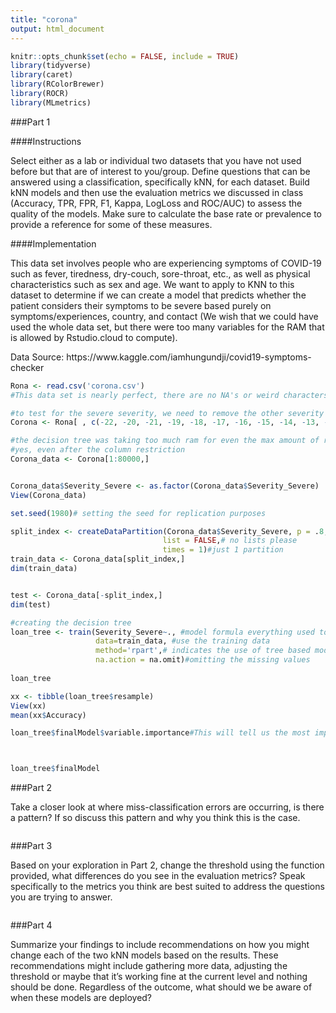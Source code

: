 ```yaml
---
title: "corona"
output: html_document
---
```


```r
knitr::opts_chunk$set(echo = FALSE, include = TRUE)
library(tidyverse)
library(caret)
library(RColorBrewer)
library(ROCR)
library(MLmetrics)
```

###Part 1 

####Instructions

Select either as a lab or individual two datasets that you have not used before but that are of interest to you/group. Define questions that can be answered using a classification, specifically kNN, for each dataset. Build kNN models and then use the evaluation metrics we discussed in class (Accuracy, TPR, FPR, F1, Kappa, LogLoss and ROC/AUC) to assess the quality of the models. Make sure to calculate the base rate or prevalence to provide a reference for some of these measures.

####Implementation 

This data set involves people who are experiencing symptoms of COVID-19 such as fever, tiredness, dry-couch, sore-throat, etc., as well as physical characteristics such as sex and age. We want to apply to KNN to this dataset to determine if we can create a model that predicts whether the patient considers their symptoms to be severe based purely on symptoms/experiences, country, and contact (We wish that we could have used the whole data set, but there were too many variables for the RAM that is allowed by Rstudio.cloud to compute).

Data Source: https://www.kaggle.com/iamhungundji/covid19-symptoms-checker
```r
Rona <- read.csv('corona.csv')
#This data set is nearly perfect, there are no NA's or weird characters and every column is in a boolean format except for the country variable, which needs to be a String or character vector

#to test for the severe severity, we need to remove the other severity categories because that would give us 100% clarity on whether they think they're severe or not
Corona <- Rona[ , c(-22, -20, -21, -19, -18, -17, -16, -15, -14, -13, -12)] 

#the decision tree was taking too much ram for even the max amount of ram allowed on my account, so we needed to shrink the dataset
#yes, even after the column restriction
Corona_data <- Corona[1:80000,]


Corona_data$Severity_Severe <- as.factor(Corona_data$Severity_Severe)
View(Corona_data)

```


```r
set.seed(1980)# setting the seed for replication purposes

split_index <- createDataPartition(Corona_data$Severity_Severe, p = .8, #80-20: train-test
                                  list = FALSE,# no lists please
                                  times = 1)#just 1 partition
train_data <- Corona_data[split_index,]
dim(train_data)


test <- Corona_data[-split_index,]
dim(test)

#creating the decision tree
loan_tree <- train(Severity_Severe~., #model formula everything used to classify outcome
                   data=train_data, #use the training data
                   method='rpart',# indicates the use of tree based model
                   na.action = na.omit)#omitting the missing values
                   
loan_tree

xx <- tibble(loan_tree$resample)
View(xx)
mean(xx$Accuracy)

loan_tree$finalModel$variable.importance#This will tell us the most important variables in terms of reducing our model error



loan_tree$finalModel

```

###Part 2

Take a closer look at where miss-classification errors are occurring, is there a pattern? If so discuss this pattern and why you think this is the case. 

```r

```


###Part 3

Based on your exploration in Part 2, change the threshold using the function provided, what differences do you see in the evaluation metrics? Speak specifically to the metrics you think are best suited to address the questions you are trying to answer. 

```r

```

###Part 4 

Summarize your findings to include recommendations on how you might change each of the two kNN models based on the results. These recommendations might include gathering more data, adjusting the threshold or maybe that it's working fine at the current level and nothing should be done. Regardless of the outcome, what should we be aware of when these models are deployed? 

```r

```

